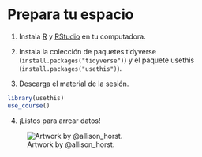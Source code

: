 # Prepara tu espacio

1. Instala [R](https://cran.r-project.org) y [RStudio](https://www.rstudio.com/products/rstudio/download/) en tu computadora.

2. Instala la colección de paquetes tidyverse (`install.packages("tidyverse")`) y 
el paquete usethis (`install.packages("usethis")`).

3. Descarga el material de la sesión.

```r
library(usethis)
use_course()
```

4. ¡Listos para arrear datos!

![Artwork by \@allison_horst.](https://raw.githubusercontent.com/allisonhorst/stats-illustrations/master/rstats-artwork/dplyr_wrangling.png)